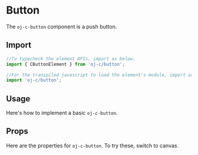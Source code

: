 
<Meta title="Button" component="oj-c-button" />

# Button

The `oj-c-button` component is a push button.

## Import

```js
//To typecheck the element APIs, import as below.
import { CButtonElement } from 'oj-c/button';

//For the transpiled javascript to load the element's module, import as below
import 'oj-c/button';
```

## Usage

Here's how to implement a basic `oj-c-button`.

<Canvas>
  <Story id="controls-Button--basic" name="Basic" height={350} />
</Canvas>

## Props

Here are the properties for `oj-c-button`. To try these, switch to canvas.

<ArgsTable of="oj-c-button" />
